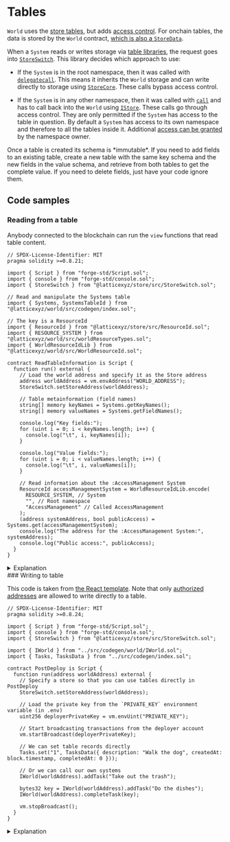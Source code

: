 
# Tables

`World` uses the [store tables](/store/tables), but adds [access control](/world/namespaces-access-control).
For onchain tables, the data is stored by the `World` contract, [which is also a `StoreData`](https://github.com/latticexyz/mud/blob/main/packages/world/src/World.sol#L43).

When a `System` reads or writes storage via [table libraries](/store/table-libraries), the request goes into [`StoreSwitch`](https://github.com/latticexyz/mud/blob/main/packages/store/src/StoreSwitch.sol). This library decides which approach to use:

- If the `System` is in the root namespace, then it was called with [`delegatecall`](https://docs.soliditylang.org/en/v0.8.22/introduction-to-smart-contracts.html#delegatecall-and-libraries).
  This means it inherits the `World` storage and can write directly to storage using [`StoreCore`](https://github.com/latticexyz/mud/blob/main/packages/store/src/StoreCore.sol).
  These calls bypass access control.

- If the `System` is in any other namespace, then it was called with [`call`](https://docs.soliditylang.org/en/v0.8.22/introduction-to-smart-contracts.html#message-calls) and has to call back into the `World` using [`IStore`](https://github.com/latticexyz/mud/blob/main/packages/store/src/IStore.sol).
  These calls go through access control.
  They are only permitted if the `System` has access to the table in question.
  By default a `System` has access to its own namespace and therefore to all the tables inside it.
  Additional [access can be granted](./namespaces-access-control) by the namespace owner.

<Illustration />

<Callout type="warning" emoji="⚠️">
  Once a table is created its schema is *immutable*.
  If you need to add fields to an existing table, create a new table with the same key schema and the new fields in the value schema, and retrieve from both tables to get the complete value.
  If you need to delete fields, just have your code ignore them.

</Callout>

## Code samples

### Reading from a table

Anybody connected to the blockchain can run the `view` functions that read table content.

<CollapseCode>

```solidity filename="ReadTableInformation.s.sol" copy showLineNumbers {6,8-14,22-24,36-42}
// SPDX-License-Identifier: MIT
pragma solidity >=0.8.21;

import { Script } from "forge-std/Script.sol";
import { console } from "forge-std/console.sol";
import { StoreSwitch } from "@latticexyz/store/src/StoreSwitch.sol";

// Read and manipulate the Systems table
import { Systems, SystemsTableId } from "@latticexyz/world/src/codegen/index.sol";

// The key is a ResourceId
import { ResourceId } from "@latticexyz/store/src/ResourceId.sol";
import { RESOURCE_SYSTEM } from "@latticexyz/world/src/worldResourceTypes.sol";
import { WorldResourceIdLib } from "@latticexyz/world/src/WorldResourceId.sol";

contract ReadTableInformation is Script {
  function run() external {
    // Load the world address and specify it as the Store address
    address worldAddress = vm.envAddress("WORLD_ADDRESS");
    StoreSwitch.setStoreAddress(worldAddress);

    // Table metainformation (field names)
    string[] memory keyNames = Systems.getKeyNames();
    string[] memory valueNames = Systems.getFieldNames();

    console.log("Key fields:");
    for (uint i = 0; i < keyNames.length; i++) {
      console.log("\t", i, keyNames[i]);
    }

    console.log("Value fields:");
    for (uint i = 0; i < valueNames.length; i++) {
      console.log("\t", i, valueNames[i]);
    }

    // Read information about the :AccessManagement System
    ResourceId accessManagementSystem = WorldResourceIdLib.encode(
      RESOURCE_SYSTEM, // System
      "", // Root namespace
      "AccessManagement" // Called AccessManagement
    );
    (address systemAddress, bool publicAccess) = Systems.get(accessManagementSystem);
    console.log("The address for the :AccessManagement System:", systemAddress);
    console.log("Public access:", publicAccess);
  }
}
```

</CollapseCode>

<details>

<summary>Explanation</summary>

```solidity
import { StoreSwitch } from "@latticexyz/store/src/StoreSwitch.sol";
```

We need [the `StoreSwitch` library](https://github.com/latticexyz/mud/blob/main/packages/store/src/StoreSwitch.sol) library to specify the address of the `World` with the data.

```solidity
// Read and manipulate the Systems table
import { Systems, SystemsTableId } from "@latticexyz/world/src/codegen/index.sol";
```

It is easiest if we import the definitions of the table that were generated using [`mud tablegen`](./cli/tablegen).

```solidity
// The key is a ResourceId
import { ResourceId } from "@latticexyz/store/src/ResourceId.sol";
import { RESOURCE_SYSTEM } from "@latticexyz/world/src/worldResourceTypes.sol";
import { WorldResourceIdLib } from "@latticexyz/world/src/WorldResourceId.sol";
```

The key of the `store:Tables` table is the resource ID for the various tables.
To read the information of a specific table later we need to create the appropriate resource ID.

```solidity

contract ReadTableInformation is Script {
  function run() external {

    // Load the world address and specify it as the Store address
    address worldAddress = vm.envAddress("WORLD_ADDRESS");
    StoreSwitch.setStoreAddress(worldAddress);
```

[`StoreSwitch.setStoreAddress`](https://github.com/latticexyz/mud/blob/main/packages/store/src/StoreSwitch.sol#L58-L65) is the function we call to specify the `World`'s address.

```solidity
    // Table metainformation (field names)
    string[] memory keyNames = Systems.getKeyNames();
    string[] memory valueNames = Systems.getFieldNames();
```

These functions give us the names of the key fields and value field.

```solidity
    // Read information about the :AccessManagement System
    ResourceId accessManagementSystem = WorldResourceIdLib.encode(
      RESOURCE_SYSTEM,     // System
      "",                  // Root namespace
      "AccessManagement"   // Called AccessManagement
    );
```

Here we create the resource ID for the table whose information we want.

```solidity
    (address systemAddress, bool publicAccess) = Systems.get(accessManagementSystem);
```

And actually read the information.

</details>
### Writing to table

This code is taken from [the React template](https://github.com/latticexyz/mud/tree/main/templates/react).
Note that only [authorized addresses](/world/namespaces-access-control#access) are allowed to write directly to a table.

<CollapseCode>

```solidity filename="PostDeploy.s.sol" copy showLineNumbers {6,9,13-14,19-23,31}
// SPDX-License-Identifier: MIT
pragma solidity >=0.8.24;

import { Script } from "forge-std/Script.sol";
import { console } from "forge-std/console.sol";
import { StoreSwitch } from "@latticexyz/store/src/StoreSwitch.sol";

import { IWorld } from "../src/codegen/world/IWorld.sol";
import { Tasks, TasksData } from "../src/codegen/index.sol";

contract PostDeploy is Script {
  function run(address worldAddress) external {
    // Specify a store so that you can use tables directly in PostDeploy
    StoreSwitch.setStoreAddress(worldAddress);

    // Load the private key from the `PRIVATE_KEY` environment variable (in .env)
    uint256 deployerPrivateKey = vm.envUint("PRIVATE_KEY");

    // Start broadcasting transactions from the deployer account
    vm.startBroadcast(deployerPrivateKey);

    // We can set table records directly
    Tasks.set("1", TasksData({ description: "Walk the dog", createdAt: block.timestamp, completedAt: 0 }));

    // Or we can call our own systems
    IWorld(worldAddress).addTask("Take out the trash");

    bytes32 key = IWorld(worldAddress).addTask("Do the dishes");
    IWorld(worldAddress).completeTask(key);

    vm.stopBroadcast();
  }
}
```

</CollapseCode>

<details>

<summary>Explanation</summary>

```solidity
import { StoreSwitch } from "@latticexyz/store/src/StoreSwitch.sol";
```

We need [the `StoreSwitch` library](https://github.com/latticexyz/mud/blob/main/packages/store/src/StoreSwitch.sol) library to specify the address of the `World` with the data.

```solidity
import { Tasks, TasksData } from "../src/codegen/index.sol";
```

It is easiest if we import the definitions of the table that were generated using [`mud tablegen`](./cli/tablegen).

```solidity
contract PostDeploy is Script {
  function run(address worldAddress) external {
    // Specify a store so that you can use tables directly in PostDeploy
    StoreSwitch.setStoreAddress(worldAddress);
```

[`StoreSwitch.setStoreAddress`](https://github.com/latticexyz/mud/blob/main/packages/store/src/StoreSwitch.sol#L58-L65) is the function we call to specify the `World`'s address.

```solidity
    // Start broadcasting transactions from the deployer account
    vm.startBroadcast(deployerPrivateKey);
```

`.set` changes the state of the blockchain, so it requires an address.
This address is necessary for two reasons:

- To spend ETH for gas.
- To [check permissions](./namespaces-access-control#access).

```solidity

    // We can set table records directly
    Tasks.set("1", TasksData({ description: "Walk the dog", createdAt: block.timestamp, completedAt: 0 }));
```

Create a new `TasksData` and set that value with the key `"1"` (in hex the key is `0x310...0`).

```solidity
    vm.stopBroadcast();
  }
}
```

Stop broadcasting transactions as the authorized address.

</details>
